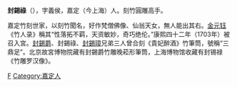 '''封錫祿'''（{{bd|?||?||}}），字義侯，嘉定（今上海）人。刻竹圓雕高手。

嘉定竹刻世家，以刻竹聞名，好作梵僧佛像、仙翁天女，無人能出其右。[[金元钰|金元钰]]《竹人录》稱其“性落拓不羁，天资敏妙，奇巧绝伦。”康熙四十二年（1703年）被召入宮。[[封錫爵|封錫爵]]、封錫祿、[[封錫璋|封錫璋]]兄弟三人曾合刻《貴妃醉酒》竹筆筒，號稱“三鼎足”。北京故宮博物院藏有封錫爵竹雕晚菘形筆筒，上海博物馆收藏有封锡禄《竹雕罗汉像》。

[[Category:清朝藝術家|F]]
[[Category:嘉定人|Category:嘉定人]]